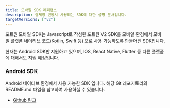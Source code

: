 ```yaml
---
title: 모바일 SDK 레퍼런스
description: 결제창 연동시 사용되는 SDK에 대한 설명 문서입니다.
targetVersions: ["v2"]
---
```

포트원 모바일 SDK는 Javascript로 작성된 포트원 V2 SDK를 모바일 환경에서 모바일 플랫폼 네이티브 코드(Kotlin, Swift 등) 으로 사용 가능하도록 만들어진 SDK입니다.

현재는 Android SDK만 지원하고 있으며, IOS, React Native, Flutter 등 다른 플랫폼에 대해서도 지원 예정입니다.

### Android SDK
Android 네이티브 환경에서 사용 가능한 SDK 입니다. 해당 Git 레포지토리의 README.md 파일을 참고하여 사용하실 수 있습니다.
- [Github 링크](https://github.com/portone-io/android-sdk)

